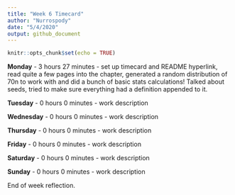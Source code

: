 ```yaml
---
title: "Week 6 Timecard"
author: "Nurrospody"
date: "5/4/2020"
output: github_document
---
```


```r
knitr::opts_chunk$set(echo = TRUE)
```

**Monday** - 3 hours 27 minutes - set up timecard and README hyperlink, read quite a few pages into the chapter, generated a random distribution of 70n to work with and did a bunch of basic stats calculations!  Talked about seeds, tried to make sure everything had a definition appended to it.

**Tuesday** - 0 hours 0 minutes - work description

**Wednesday** - 0 hours 0 minutes - work description

**Thursday** - 0 hours 0 minutes - work description

**Friday** - 0 hours 0 minutes - work description

**Saturday** - 0 hours 0 minutes - work description

**Sunday** - 0 hours 0 minutes - work description

End of week reflection.